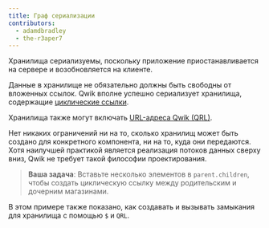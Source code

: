 ```yaml
---
title: Граф сериализации
contributors:
  - adamdbradley
  - the-r3aper7
---
```


Хранилища сериализуемы, поскольку приложение приостанавливается на сервере и возобновляется на клиенте.

Данные в хранилище не обязательно должны быть свободны от вложенных ссылок. Qwik вполне успешно сериализует хранилища, содержащие [циклические ссылки](https://wikipedia.org/wiki/Directed_acycle_graph).

Хранилища также могут включать [URL-адреса Qwik (QRL)](../../../docs/(qwik)/advanced/qrl/index.mdx).

Нет никаких ограничений ни на то, сколько хранилищ может быть создано для конкретного компонента, ни на то, куда они передаются. Хотя наилучшей практикой является реализация потоков данных сверху вниз, Qwik не требует такой философии проектирования.

> **Ваша задача**: Вставьте несколько элементов в `parent.children`, чтобы создать циклическую ссылку между родительским и дочерним магазинами.

В этом примере также показано, как создавать и вызывать замыкания для хранилища с помощью `$` и `QRL`.
